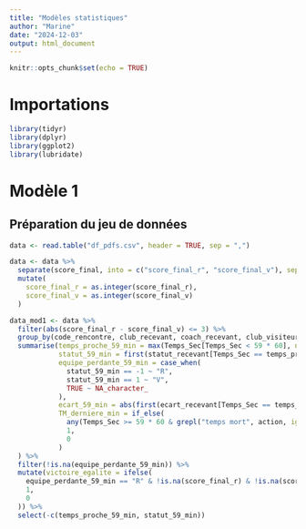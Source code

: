 ```yaml
---
title: "Modèles statistiques"
author: "Marine"
date: "2024-12-03"
output: html_document
---
```


```r
knitr::opts_chunk$set(echo = TRUE)
```

# Importations

```r
library(tidyr)
library(dplyr)
library(ggplot2)
library(lubridate)
```

# Modèle 1 

## Préparation du jeu de données 

```r
data <- read.table("df_pdfs.csv", header = TRUE, sep = ",")

data <- data %>%
  separate(score_final, into = c("score_final_r", "score_final_v"), sep = "-") %>%
  mutate(
    score_final_r = as.integer(score_final_r),
    score_final_v = as.integer(score_final_v)
  )

data_mod1 <- data %>%
  filter(abs(score_final_r - score_final_v) <= 3) %>% 
  group_by(code_rencontre, club_recevant, coach_recevant, club_visiteur, coach_visiteur, score_final_r, score_final_v, fichier) %>%
  summarise(temps_proche_59_min = max(Temps_Sec[Temps_Sec < 59 * 60], na.rm = TRUE),
            statut_59_min = first(statut_recevant[Temps_Sec == temps_proche_59_min]),
            equipe_perdante_59_min = case_when(
              statut_59_min == -1 ~ "R",  
              statut_59_min == 1 ~ "V",
              TRUE ~ NA_character_  
            ),
            ecart_59_min = abs(first(ecart_recevant[Temps_Sec == temps_proche_59_min])),
            TM_derniere_min = if_else(
              any(Temps_Sec >= 59 * 60 & grepl("temps mort", action, ignore.case = TRUE)),
              1, 
              0
            )
  ) %>% 
  filter(!is.na(equipe_perdante_59_min)) %>%
  mutate(victoire_egalite = ifelse(
    equipe_perdante_59_min == "R" & !is.na(score_final_r) & !is.na(score_final_v) & (score_final_r - score_final_v) >= 0, 
    1, 
    0
  )) %>% 
  select(-c(temps_proche_59_min, statut_59_min))



```

